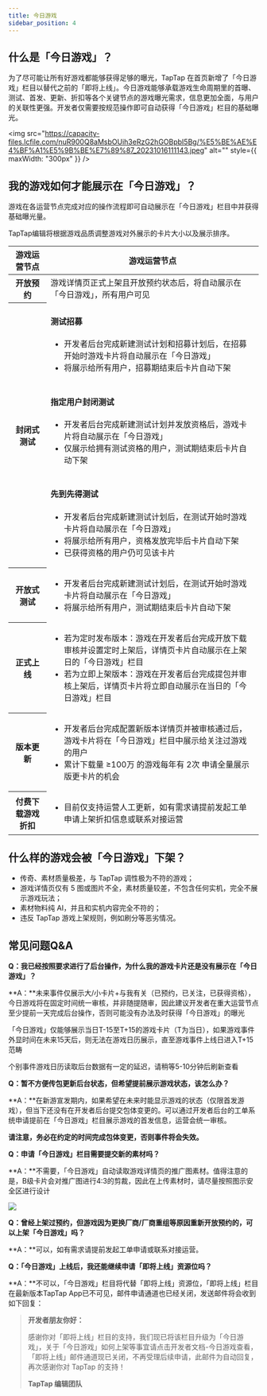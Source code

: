```yaml
---
title: 今日游戏
sidebar_position: 4
---
```



## 什么是「今日游戏」？

为了尽可能让所有好游戏都能够获得足够的曝光，TapTap 在首页新增了「今日游戏」栏目以替代之前的「即将上线」。今日游戏能够承载游戏生命周期里的首曝、测试、首发、更新、折扣等各个关键节点的游戏曝光需求，信息更加全面，与用户的关联性更强。开发者仅需要按规范操作即可自动获得「今日游戏」栏目的基础曝光。

<img src="https://capacity-files.lcfile.com/nuR900Q8aMsbOUih3eRzG2hGOBpbI5Bg/%E5%BE%AE%E4%BF%A1%E5%9B%BE%E7%89%87_20231016111143.jpeg" alt="" style={{ maxWidth: "300px" }} />

## 我的游戏如何才能展示在「今日游戏」？

游戏在各运营节点完成对应的操作流程即可自动展示在「今日游戏」栏目中并获得基础曝光量。

TapTap编辑将根据游戏品质调整游戏对外展示的卡片大小以及展示排序。

<div style={{overflowX: "auto"}}>
  <table style={{display: "table", tableLayout: "fixed", width: "100%"}}>
    <thead>
      <tr>
        <th style={{width: "200px"}}>游戏运营节点</th>
        <th style={{width: "600px"}}>游戏运营节点</th>
      </tr>
    </thead>
    <tbody>
      <tr>
        <th>开放预约</th>
        <td><Red>游戏详情页正式上架且开放预约状态</Red>后，将自动展示在「今日游戏」，所有用户可见</td>
      </tr>
      <tr>
        <th rowspan="3">封闭式测试</th>
        <td>
          <h4>测试招募</h4>
          <ul>
            <li>开发者后台<Red>完成新建测试计划和招募计划</Red>后，在招募开始时游戏卡片将自动展示在「今日游戏」</li>
            <li>将展示给所有用户，招募期结束后卡片自动下架</li>
          </ul>
        </td>
      </tr>
      <tr>
        <td>
          <h4>指定用户封闭测试</h4>
          <ul>
            <li>开发者后台<Red>完成新建测试计划并发放资格</Red>后，游戏卡片将自动展示在「今日游戏」</li>
            <li>仅展示给拥有测试资格的用户，测试期结束后卡片自动下架</li>
          </ul>
        </td>
      </tr>
      <tr>
        <td>
          <h4>先到先得测试</h4>
          <ul>
            <li>开发者后台<Red>完成新建测试计划</Red>后，在测试开始时游戏卡片将自动展示在「今日游戏」</li>
            <li>将展示给所有用户，资格发放完毕后卡片自动下架</li>
            <li>已获得资格的用户仍可见该卡片</li>
          </ul>
        </td>
      </tr>
      <tr>
        <th>开放式测试</th>
        <td>
          <ul>
            <li>开发者后台<Red>完成新建测试计划</Red>后，在测试开始时游戏卡片将自动展示在「今日游戏」</li>
            <li>将展示给所有用户，测试期结束后卡片自动下架</li>
          </ul>
        </td>
      </tr>
      <tr>
        <th>正式上线</th>
        <td>
          <ul>
            <li>若为定时发布版本：游戏在开发者后台<Red>完成开放下载审核并设置定时上架</Red>后，详情页卡片自动展示在上架日的「今日游戏」栏目</li>
            <li>若为立即上架版本：游戏在开发者后台<Red>完成提包并审核上架</Red>后，详情页卡片将立即自动展示在当日的「今日游戏」栏目</li>
          </ul>
        </td>
      </tr>
      <tr>
        <th>版本更新</th>
        <td>
          <ul>
            <li>开发者后台完成配置<Blue>新版本详情页</Blue>并被审核通过后，游戏卡片将在「今日游戏」栏目中展示给<Red>关注过游戏的用户</Red></li>
            <li>累计下载量 <Black>≥100万</Black> 的游戏每年有 <Red>2次</Red> 申请全量展示版更卡片的机会</li>
          </ul>
        </td>
      </tr>
      <tr>
        <th>付费下载游戏折扣</th>
        <td>
          <ul>
            <li>目前仅支持运营人工更新，如有需求请提前发起工单申请上架折扣信息或联系对接运营</li>
          </ul>
        </td>
      </tr>
    </tbody>
  </table>
</div>

## 什么样的游戏会被「今日游戏」下架？

- 传奇、素材质量极差，与 TapTap 调性极为不符的游戏；
- 游戏详情页仅有 5 图或图片不全，素材质量较差，不包含任何实机，完全不展示游戏玩法；
- 素材物料纯 AI，并且和实机内容完全不符的；
- 违反 TapTap 游戏上架规则，例如刷分等恶劣情况。

## 常见问题Q&A

**Q：我已经按照要求进行了后台操作，为什么我的游戏卡片还是没有展示在「今日游戏」？**

**A：**未来事件仅展示<Blue>大/小卡片+与我有关（已预约，已关注，已获得资格），</Blue><Red>今日游戏将在固定时间统一审核，并非随提随审，因此建议开发者在重大运营节点至少提前一天完成后台操作，否则可能没有办法及时获得「今日游戏」的曝光</Red>

「今日游戏」仅能够展示当日T-15至T+15的游戏卡片（T为当日），如果游戏事件外显时间在未来15天后，则无法在游戏日历展示，直至游戏事件上线日进入T+15范畴

个别事件游戏日历读取后台数据有一定的延迟，请稍等5-10分钟后刷新查看

**Q：暂不方便传包更新后台状态，但希望提前展示游戏状态，该怎么办？**

**A：**在新游宣发期内，如果希望在未来时能显示游戏的状态（仅限首发游戏），但当下还没有在开发者后台提交包体变更的。可以通过开发者后台的工单系统申请提前在「今日游戏」栏目展示游戏的首发信息，运营会统一审核。

**请注意，务必在约定的时间完成包体变更，否则事件将会失效。**

**Q：申请「今日游戏」栏目需要提交新的素材吗？**

**A：**不需要，「今日游戏」自动读取游戏详情页的推广图素材。值得注意的是，B级卡片会对推广图进行4:3的剪裁，因此在上传素材时，请尽量按照图示安全区进行设计

![](https://capacity-files.lcfile.com/brQGppHlXQk3MxwDJGY7LogbAIuIUcgM/image.png)

**Q：曾经上架过预约，但游戏因为更换厂商/厂商重组等原因重新开放预约的，可以上架「今日游戏」吗？**

**A：**可以，如有需求请提前发起工单申请或联系对接运营。

**Q：「今日游戏」上线后，我还能继续申请「即将上线」资源位吗？**

**A：**不可以，「今日游戏」栏目将代替「即将上线」资源位，「即将上线」栏目在最新版本TapTap App已不可见，邮件申请通道也已经关闭，发送邮件将会收到如下回复：

> **开发者朋友你好：**
>
> 感谢你对「即将上线」栏目的支持，我们现已将该栏目升级为「今日游戏」，关于「今日游戏」如何上架等事宜请点击开发者文档-今日游戏查看，「即将上线」邮件通道现已关闭，不再受理后续申请，此邮件为自动回复，再次感谢你对 TapTap 的支持！
>
> **TapTap 编辑团队**
